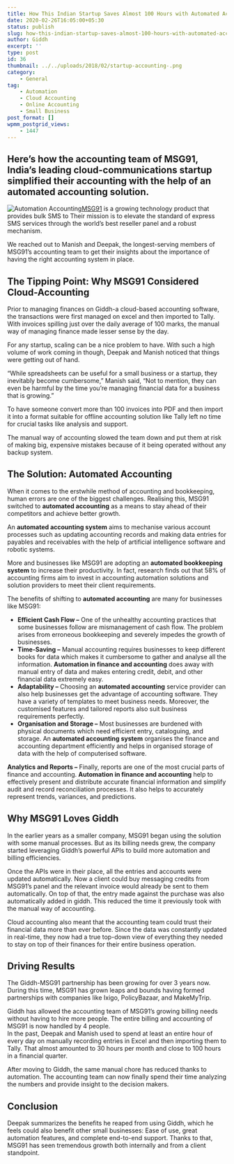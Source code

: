 ```yaml
---
title: How This Indian Startup Saves Almost 100 Hours with Automated Accounting
date: 2020-02-26T16:05:00+05:30
status: publish
slug: how-this-indian-startup-saves-almost-100-hours-with-automated-accounting
author: Giddh
excerpt: ''
type: post
id: 36
thumbnail: ../../uploads/2018/02/startup-accounting-.png
category:
    - General
tag:
    - Automation
    - Cloud Accounting
    - Online Accounting
    - Small Business
post_format: []
wpmm_postgrid_views:
    - 1447
---
```

Here’s how the accounting team of MSG91, India’s leading cloud-communications startup simplified their accounting with the help of an automated accounting solution.
--------------------------------------------------------------------------------------------------------------------------------------------------------------------

![Automation Accounting](../../uploads/2019/11/1_9_Tglt0IZMb9leROcvdX4g.png)[MSG91](https://msg91.com/) is a growing technology product that provides bulk SMS to Their mission is to elevate the standard of express SMS services through the world’s best reseller panel and a robust mechanism.

We reached out to Manish and Deepak, the longest-serving members of MSG91’s accounting team to get their insights about the importance of having the right accounting system in place.

The Tipping Point: Why MSG91 Considered Cloud-Accounting
--------------------------------------------------------

Prior to managing finances on Giddh-a cloud-based accounting software, the transactions were first managed on excel and then imported to Tally. With invoices spilling just over the daily average of 100 marks, the manual way of managing finance made lesser sense by the day.

For any startup, scaling can be a nice problem to have. With such a high volume of work coming in though, Deepak and Manish noticed that things were getting out of hand.

“While spreadsheets can be useful for a small business or a startup, they inevitably become cumbersome,” Manish said, “Not to mention, they can even be harmful by the time you’re managing financial data for a business that is growing.”

 To have someone convert more than 100 invoices into PDF and then import it into a format suitable for offline accounting solution like Tally left no time for crucial tasks like analysis and support.

The manual way of accounting slowed the team down and put them at risk of making big, expensive mistakes because of it being operated without any backup system.

The Solution: Automated Accounting
----------------------------------

When it comes to the erstwhile method of accounting and bookkeeping, human errors are one of the biggest challenges. Realising this, MSG91 switched to **automated accounting** as a means to stay ahead of their competitors and achieve better growth.

An **automated accounting system** aims to mechanise various account processes such as updating accounting records and making data entries for payables and receivables with the help of artificial intelligence software and robotic systems.

More and businesses like MSG91 are adopting an **automated bookkeeping system** to increase their productivity. In fact, research finds out that 58% of accounting firms aim to invest in accounting automation solutions and solution providers to meet their client requirements.

The benefits of shifting to **automated accounting** are many for businesses like MSG91:

- **Efficient Cash Flow –** One of the unhealthy accounting practices that some businesses follow are mismanagement of cash flow. The problem arises from erroneous bookkeeping and severely impedes the growth of businesses.
- **Time-Saving –** Manual accounting requires businesses to keep different books for data which makes it cumbersome to gather and analyse all the information. **Automation in finance and accounting** does away with manual entry of data and makes entering credit, debit, and other financial data extremely easy.
- **Adaptability –** Choosing an **automated accounting** service provider can also help businesses get the advantage of accounting software. They have a variety of templates to meet business needs. Moreover, the customised features and tailored reports also suit business requirements perfectly.
- **Organisation and Storage –** Most businesses are burdened with physical documents which need efficient entry, cataloguing, and storage. An **automated accounting system** organises the finance and accounting department efficiently and helps in organised storage of data with the help of computerised software.

**Analytics and Reports –** Finally, reports are one of the most crucial parts of finance and accounting. **Automation in finance and accounting** help to effectively present and distribute accurate financial information and simplify audit and record reconciliation processes. It also helps to accurately represent trends, variances, and predictions.

Why MSG91 Loves Giddh
---------------------

In the earlier years as a smaller company, MSG91 began using the solution with some manual processes. But as its billing needs grew, the company started leveraging Giddh’s powerful APIs to build more automation and billing efficiencies.

Once the APIs were in their place, all the entries and accounts were updated automatically. Now a client could buy messaging credits from MSG91’s panel and the relevant invoice would already be sent to them automatically. On top of that, the entry made against the purchase was also automatically added in giddh. This reduced the time it previously took with the manual way of accounting.

 Cloud accounting also meant that the accounting team could trust their financial data more than ever before. Since the data was constantly updated in real-time, they now had a true top-down view of everything they needed to stay on top of their finances for their entire business operation.

Driving Results
---------------

The Giddh-MSG91 partnership has been growing for over 3 years now. During this time, MSG91 has grown leaps and bounds having formed partnerships with companies like Ixigo, PolicyBazaar, and MakeMyTrip.

Giddh has allowed the accounting team of MSG91’s growing billing needs without having to hire more people. The entire billing and accounting of MSG91 is now handled by 4 people.  
 In the past, Deepak and Manish used to spend at least an entire hour of every day on manually recording entries in Excel and then importing them to Tally. That almost amounted to 30 hours per month and close to 100 hours in a financial quarter.

 After moving to Giddh, the same manual chore has reduced thanks to automation. The accounting team can now finally spend their time analyzing the numbers and provide insight to the decision makers.

Conclusion
----------

Deepak summarizes the benefits he reaped from using Giddh, which he feels could also benefit other small businesses: Ease of use, great automation features, and complete end-to-end support. Thanks to that, MSG91 has seen tremendous growth both internally and from a client standpoint.